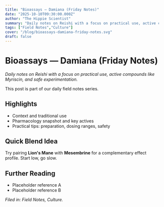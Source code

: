 ```yaml
---
title: "Bioassays — Damiana (Friday Notes)"
date: "2025-10-10T09:30:00.000Z"
author: "The Hippie Scientist"
summary: "Daily notes on Reishi with a focus on practical use, active compounds like Myriscin, and safe experimentation."
tags: ["Field Notes","Culture"]
cover: "/blog/bioassays-damiana-friday-notes.svg"
draft: false
---
```



# Bioassays — Damiana (Friday Notes)

_Daily notes on Reishi with a focus on practical use, active compounds like Myriscin, and safe experimentation._

<Callout emoji="🌿">This post is part of our daily field notes series.</Callout>

## Highlights

- Context and traditional use
- Pharmacology snapshot and key actives
- Practical tips: preparation, dosing ranges, safety

## Quick Blend Idea

Try pairing **Lion's Mane** with **Mesembrine** for a complementary effect profile. Start low, go slow.

## Further Reading

- Placeholder reference A
- Placeholder reference B

*Filed in: Field Notes, Culture.*
